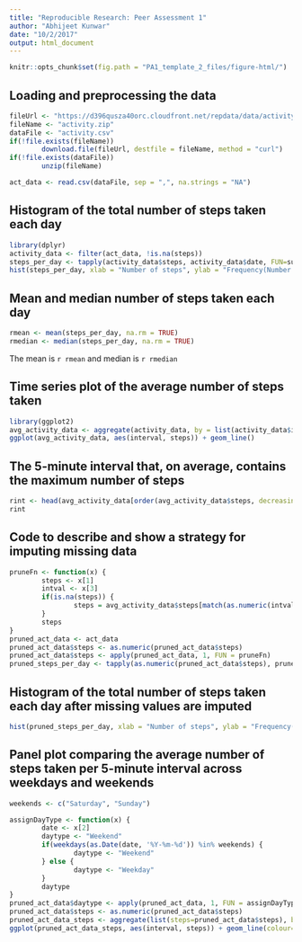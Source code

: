 ```yaml
---
title: "Reproducible Research: Peer Assessment 1"
author: "Abhijeet Kunwar"
date: "10/2/2017"
output: html_document
---
```


```r
knitr::opts_chunk$set(fig.path = "PA1_template_2_files/figure-html/")
```

## Loading and preprocessing the data
```r
fileUrl <- "https://d396qusza40orc.cloudfront.net/repdata/data/activity.zip"
fileName <- "activity.zip"
dataFile <- "activity.csv"
if(!file.exists(fileName))
        download.file(fileUrl, destfile = fileName, method = "curl")
if(!file.exists(dataFile))
        unzip(fileName)

act_data <- read.csv(dataFile, sep = ",", na.strings = "NA")
```

## Histogram of the total number of steps taken each day
```r
library(dplyr)
activity_data <- filter(act_data, !is.na(steps))
steps_per_day <- tapply(activity_data$steps, activity_data$date, FUN=sum)
hist(steps_per_day, xlab = "Number of steps", ylab = "Frequency(Number of days)", main = "Number of Steps per Day")
```


## Mean and median number of steps taken each day
```r
rmean <- mean(steps_per_day, na.rm = TRUE)
rmedian <- median(steps_per_day, na.rm = TRUE)
```
The mean is `r rmean` and median is `r rmedian`

## Time series plot of the average number of steps taken
```r
library(ggplot2)
avg_activity_data <- aggregate(activity_data, by = list(activity_data$interval), FUN = mean)
ggplot(avg_activity_data, aes(interval, steps)) + geom_line()
```

## The 5-minute interval that, on average, contains the maximum number of steps
```r
rint <- head(avg_activity_data[order(avg_activity_data$steps, decreasing = TRUE),], 1)$interval
rint
```

## Code to describe and show a strategy for imputing missing data
```r
pruneFn <- function(x) {
        steps <- x[1]
        intval <- x[3]
        if(is.na(steps)) {
                steps = avg_activity_data$steps[match(as.numeric(intval), avg_activity_data$interval)]
        }
        steps
}
pruned_act_data <- act_data
pruned_act_data$steps <- as.numeric(pruned_act_data$steps)
pruned_act_data$steps <- apply(pruned_act_data, 1, FUN = pruneFn)
pruned_steps_per_day <- tapply(as.numeric(pruned_act_data$steps), pruned_act_data$date, FUN=sum)
```

## Histogram of the total number of steps taken each day after missing values are imputed

```r
hist(pruned_steps_per_day, xlab = "Number of steps", ylab = "Frequency(Number of days)", main = "Number of Steps per Day")
```

## Panel plot comparing the average number of steps taken per 5-minute interval across weekdays and weekends

```r
weekends <- c("Saturday", "Sunday")

assignDayType <- function(x) {
        date <- x[2]
        daytype <- "Weekend"
        if(weekdays(as.Date(date, '%Y-%m-%d')) %in% weekends) {
                daytype <- "Weekend"
        } else {
                daytype <- "Weekday"
        }
        daytype
}
pruned_act_data$daytype <- apply(pruned_act_data, 1, FUN = assignDayType)
pruned_act_data$steps <- as.numeric(pruned_act_data$steps)
pruned_act_data_steps <- aggregate(list(steps=pruned_act_data$steps), by=list(interval=pruned_act_data$interval, daytype=pruned_act_data$daytype), FUN = mean)
ggplot(pruned_act_data_steps, aes(interval, steps)) + geom_line(colour="blue") + facet_grid(.~daytype)+ ggtitle("Average Steps in an interval")
```

